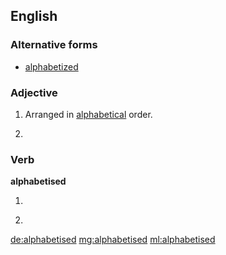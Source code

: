 ==English==

===Alternative forms===
* [[alphabetized]] {{qualifier|North American}}

===Adjective===
{{en-adj|-}}

# {{British}} Arranged in [[alphabetical]] order.
# {{alternative spelling of|alphabetized}}

===Verb===
'''alphabetised'''

# {{British}} {{past of|alphabetise}}
# {{alternative spelling of|alphabetized}}

[[de:alphabetised]]
[[mg:alphabetised]]
[[ml:alphabetised]]